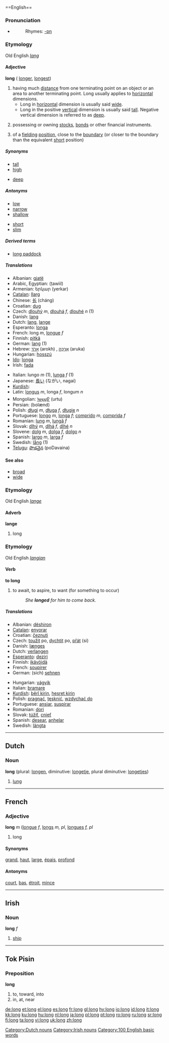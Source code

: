 {{present participle of|}}==English==

{{rank|himself|go|how|119|long|am|way|even}}

===Pronunciation===
*{{audio|en-us-long.ogg|Audio (US)}}
*:Rhymes: [[Rhymes:English:-ɒŋ|-ɒŋ]]

===Etymology===
Old English ''[[lang]]''

====Adjective====
'''long''' ({{compare}} [[longer]], {{super}} [[longest]])

# having much [[distance]] from one terminating point on an object or an area to another terminating point.  Long usually applies to [[horizontal]] dimensions.
#* Long in [[horizontal]] dimension is usually said [[wide]].
#* Long in the positive [[vertical]] dimension is usually said [[tall]].  Negative vertical dimension is referred to as [[deep]].
# {{finance}} possessing or owning [[stocks]], [[bonds]] or other financial instruments.
# {{cricket}} of a [[fielding]] [[position]], close to the [[boundary]] (or closer to the boundary than the equivalent [[short]] position)

=====Synonyms=====
{{top}}
*[[tall]]
*[[high]]
{{mid}}
*[[deep]]
{{bottom}}

=====Antonyms=====
{{top}}
*[[low]]
*[[narrow]]
*[[shallow]]
{{mid}}
*[[short]]
*[[slim]]
{{bottom}}

=====Derived terms=====
*[[long paddock]]

=====Translations=====
{{top}}
*Albanian: [[gjatë]]
*Arabic, Egyptian: {{ARchar|[[طويل]]}} (ṭawiil)
*Armenian: երկար (yerkar)
*[[Catalan]]: [[llarg]]
*Chinese: [[长]] (cháng)
*Croatian: [[dug]]
*Czech: [[dlouhý]] ''m'', [[dlouhá]] ''f'', [[dlouhé]] ''n'' (1)
*Danish: [[lang]]
*Dutch: [[lang]], [[lange]]
*Esperanto: [[longa]]
*French: long ''m'', [[longue]] ''f''
*Finnish: [[pitkä]]
*German: [[lang]] (1)
*Hebrew: [[ארוך|אָרֹךְ]] (arokh) {{m}}, [[ארוכה|אֲרֻכָּה]] (aruka) {{f}}
*Hungarian: [[hosszú]]
*[[Ido]]: [[longa]]
*Irish: [[fada]]
{{mid}}
*Italian: lungo ''m'' (1), [[lunga]] ''f'' (1)
*Japanese: [[長い]] (ながい, nagai)
*[[Kurdish]]: {{trad|ku|dirêj}}
*Latin: [[longus]] ''m'', longa ''f'', longum ''n''
*Mongolian: [[ᠤᠷᠲᠤ]] (urtu)
*Persian: {{FAchar|[[بلند|بُلَند]]}} (bolænd)
*Polish: [[długi]] ''m'', [[długa]] ''f'', [[długie]] ''n''
*Portuguese: [[longo]] ''m'', [[longa]] ''f''; [[comprido]] ''m'', [[comprida]] ''f''
*Romanian: [[lung]] ''m'', [[lungă]] ''f''
*Slovak: [[dlhý]] ''m'', [[dlhá]] ''f'', [[dlhé]] ''n''
*Slovene: [[dolg]] ''m'', [[dolga]] ''f'', [[dolgo]] ''n''
*Spanish: [[largo]] ''m'', [[larga]] ''f''
*Swedish: [[lång]] (1)
*[[Telugu]]: [[పొడవైన]] (poDavaina)
{{bottom}}

====See also====
*[[broad]]
*[[wide]]

===Etymology===
Old English ''[[lange]]''

====Adverb====
'''lange'''

# long

===Etymology===
Old English ''[[langian]]''

====Verb====
'''to long'''

# to await, to aspire, to want (for something to occur)
#: ''She '''longed''' for him to come back.''

=====Translations=====
{{top}}
*Albanian: [[dëshiron]]
*[[Catalan]]: [[enyorar]]
*Croatian: [[čeznuti]]
*Czech: [[toužit]] po, [[dychtit]] po, [[přát]] (si)
*Danish: [[længes]]
*Dutch: [[verlangen]]
*[[Esperanto]]: [[deziri]]
*Finnish: [[ikävöidä]]
*French: [[soupirer]]
*German: (sich) [[sehnen]]
{{mid}}
*Hungarian: [[vágyik]]
*Italian: [[bramare]]
*[[Kurdish]]: [[bêrî|bêrî kirin]], [[hesret|hesret kirin]]
*Polish: [[pragnąć]], [[tęsknić]], [[wzdychać|wzdychać do]]
*Portuguese: [[ansiar]], [[suspirar]]
*Romanian: [[dori]]
*Slovak: [[túžiť]], [[cnieť]]
*Spanish: [[desear]], [[anhelar]]
*Swedish: [[längta]]
{{bottom}}

----

==Dutch==
===Noun===
'''long''' (plural: [[longen]], diminutive: [[longetje]], plural diminutive: [[longetjes]])

#[[lung]]

[[Category:Dutch nouns]]

----

==French==
===Adjective===
'''long''' ''m'' ([[longue]] ''f'', [[longs]] ''m, pl'', [[longues]] ''f, pl''

# long

====Synonyms====
[[grand]], [[haut]], [[large]], [[épais]], [[profond]]

====Antonyms====
[[court]], [[bas]], [[étroit]], [[mince]]

----

==Irish==
===Noun===
'''long''' ''f''

# [[ship]]

[[Category:Irish nouns]]

----

==Tok Pisin==
===Preposition===
'''long'''

#to, toward, into
#in, at, near

[[Category:100 English basic words]]

[[de:long]]
[[et:long]]
[[el:long]]
[[es:long]]
[[fr:long]]
[[gl:long]]
[[hy:long]]
[[io:long]]
[[id:long]]
[[it:long]]
[[kk:long]]
[[ku:long]]
[[hu:long]]
[[nl:long]]
[[ja:long]]
[[pl:long]]
[[pt:long]]
[[ro:long]]
[[ru:long]]
[[sr:long]]
[[fi:long]]
[[ta:long]]
[[vi:long]]
[[uk:long]]
[[zh:long]]
